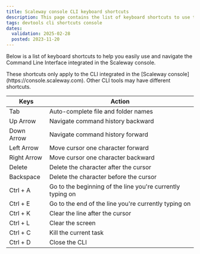 ```yaml
---
title: Scaleway console CLI keyboard shortcuts
description: This page contains the list of keyboard shortcuts to use the Scaleway console CLI
tags: devtools cli shortcuts console
dates:
  validation: 2025-02-28
  posted: 2023-11-20
---
```


Below is a list of keyboard shortcuts to help you easily use and navigate the Command Line Interface integrated in the Scaleway console.

<Message type="note">
These shortcuts only apply to the CLI integrated in the [Scaleway console](https://console.scaleway.com). Other CLI tools may have different shortcuts.
</Message>

|Keys             | Action                                                     |
|-----------------|------------------------------------------------------------|
| Tab             | Auto-complete file and folder names                        |
| Up Arrow        | Navigate command history backward                          |
| Down Arrow      | Navigate command history forward                           |
| Left Arrow      | Move cursor one character forward                          |
| Right Arrow     | Move cursor one character backward                         |
| Delete          | Delete the character after the cursor                      |
| Backspace       | Delete the character before the cursor                     |
| Ctrl + A        | Go to the beginning of the line you're currently typing on |
| Ctrl + E        | Go to the end of the line you're currently typing on       |
| Ctrl + K        | Clear the line after the cursor                            |
| Ctrl + L        | Clear the screen                                           |
| Ctrl + C        | Kill the current task                                      |
| Ctrl + D        | Close the CLI                                              |

